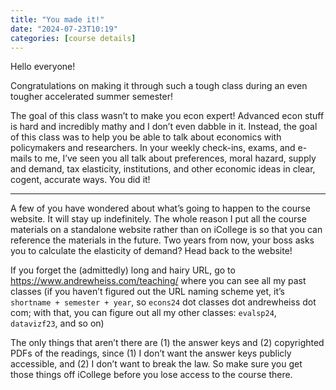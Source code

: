 ```yaml
---
title: "You made it!"
date: "2024-07-23T10:19"
categories: [course details]
---
```


Hello everyone!

Congratulations on making it through such a tough class during an even tougher accelerated summer semester!

The goal of this class wasn't to make you econ expert! Advanced econ stuff is hard and incredibly mathy and I don't even dabble in it. Instead, the goal of this class was to help you be able to talk about economics with policymakers and researchers. In your weekly check-ins, exams, and e-mails to me, I've seen you all talk about preferences, moral hazard, supply and demand, tax elasticity, institutions, and other economic ideas in clear, cogent, accurate ways. You did it!

---

A few of you have wondered about what's going to happen to the course website. It will stay up indefinitely. The whole reason I put all the course materials on a standalone website rather than on iCollege is so that you can reference the materials in the future. Two years from now, your boss asks you to calculate the elasticity of demand? Head back to the website! 

If you forget the (admittedly) long and hairy URL, go to [https://www.andrewheiss.com/teaching/](https://www.andrewheiss.com/teaching/) where you can see all my past classes (if you haven't figured out the URL naming scheme yet, it's `shortname + semester + year`, so `econs24` dot classes dot andrewheiss dot com; with that, you can figure out all my other classes: `evalsp24`, `datavizf23`, and so on)

The only things that aren't there are (1) the answer keys and (2) copyrighted PDFs of the readings, since (1) I don't want the answer keys publicly accessible, and (2) I don't want to break the law. So make sure you get those things off iCollege before you lose access to the course there.
